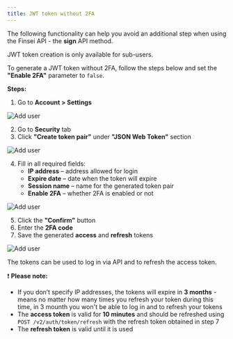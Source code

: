 ```yaml
---
title: JWT token without 2FA
---
```


The following functionality can help you avoid an additional step when using the Finsei API - the **sign** API method.

JWT token creation is only available for sub-users.

To generate a JWT token without 2FA, follow the steps below and set the **"Enable 2FA"** parameter to `false`.

**Steps:**

1. Go to **Account > Settings**

![Add user](../images/jwt-token/jwt1.png)

2. Go to **Security** tab  
3. Click **"Create token pair"** under **"JSON Web Token"** section

![Add user](../images/jwt-token/jwt2.png)

4. Fill in all required fields:
   - **IP address** – address allowed for login  
   - **Expire date** – date when the token will expire  
   - **Session name** – name for the generated token pair  
   - **Enable 2FA** – whether 2FA is enabled or not

![Add user](../images/jwt-token/jwt3.png)

5. Click the **"Confirm"** button  
6. Enter the **2FA code**  
7. Save the generated **access** and **refresh** tokens

![Add user](../images/jwt-token/jwt4.png)

The tokens can be used to log in via API and to refresh the access token.

❗ **Please note:**

- If you don’t specify IP addresses, the tokens will expire in **3 months** - means no matter how many times you refresh your token during this time, in 3 mounth you won't be able to log in and to refresh your tokens
- The **access token** is valid for **10 minutes** and should be refreshed using  
  `POST /v2/auth/token/refresh` with the refresh token obtained in step 7
- The **refresh token** is valid until it is used
